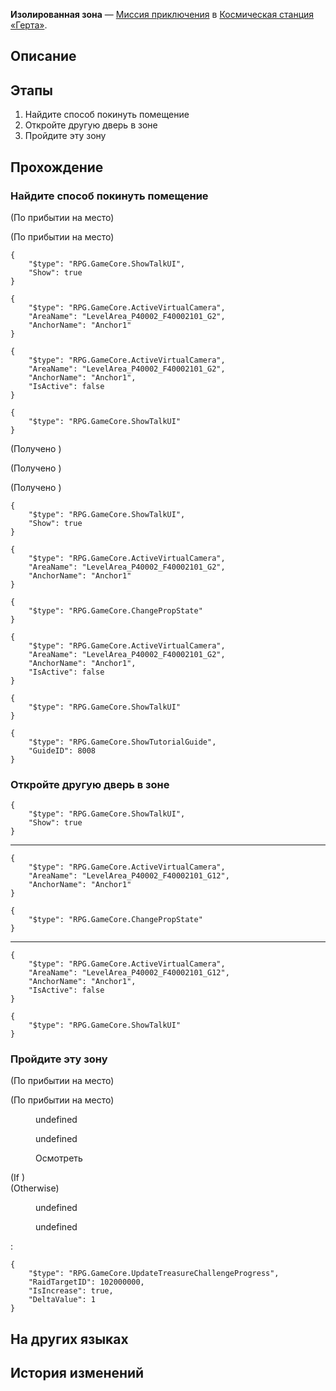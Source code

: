 {{Дополнить|Диалоги.}}
{{Миссия Инфобокс
|id              = 8000201
|Название        = 
|Изображение     = Миссия Освоения Изолированная зона.png
|Тип             = Миссия приключения
|События         = 
|Глава           = 
|Условия         = 
|Персонажи       = Леонард; Первопроходец
|СтартЛокация    = Зона хранения
|Мир             = Космическая станция «Герта»
|Локации         = Зона хранения
|Предыдущая      = 
|Следующая       = 
|Награды         = 
}}
'''Изолированная зона''' — [[Миссия приключения]] в [[Космическая станция «Герта»]].

==Описание==
{{Описание|<!--официальное описание из Перекрёстка судеб-->}}

==Этапы==
# Найдите способ покинуть помещение
# Откройте другую дверь в зоне
# Пройдите эту зону

==Прохождение==
{{Дополнить}}


===Найдите способ покинуть помещение===
{{Описание миссии|локация=Зона хранения|Неразбериха, вызванная Серебряным Волком, наконец закончилась, но Леонард всё ещё обеспокоен.<br />Он просит вас провести одно испытание, чтобы обеспечить информационную безопасность на станции и сохранить свою работу.}}
{{Диалог Начало}}
;(По прибытии на место)

;(По прибытии на место)
<pre>{
	"$type": "RPG.GameCore.ShowTalkUI",
	"Show": true
}</pre>
<pre>{
	"$type": "RPG.GameCore.ActiveVirtualCamera",
	"AreaName": "LevelArea_P40002_F40002101_G2",
	"AnchorName": "Anchor1"
}</pre>
:<!--1-second delay-->
<!--Unknown TalkSentence: 200073401-->
<pre>{
	"$type": "RPG.GameCore.ActiveVirtualCamera",
	"AreaName": "LevelArea_P40002_F40002101_G2",
	"AnchorName": "Anchor1",
	"IsActive": false
}</pre>
<pre>{
	"$type": "RPG.GameCore.ShowTalkUI"
}</pre>

;(Получено {{Item|Виртуальный подсчёт|20|x=1}})

;(Получено {{Item|Виртуальный подсчёт|20|x=1}})

;(Получено {{Item|Виртуальный подсчёт|20|x=1}})
<pre>{
	"$type": "RPG.GameCore.ShowTalkUI",
	"Show": true
}</pre>
<pre>{
	"$type": "RPG.GameCore.ActiveVirtualCamera",
	"AreaName": "LevelArea_P40002_F40002101_G2",
	"AnchorName": "Anchor1"
}</pre>
<pre>{
	"$type": "RPG.GameCore.ChangePropState"
}</pre>
:<!--1-second delay-->
<!--Unknown TalkSentence: 200073402-->
<pre>{
	"$type": "RPG.GameCore.ActiveVirtualCamera",
	"AreaName": "LevelArea_P40002_F40002101_G2",
	"AnchorName": "Anchor1",
	"IsActive": false
}</pre>
<pre>{
	"$type": "RPG.GameCore.ShowTalkUI"
}</pre>
<!--Unknown TalkSentence: 200073403-->
<!--Unknown TalkSentence: 200073404-->
<!--Unknown TalkSentence: 200073405-->
<pre>{
	"$type": "RPG.GameCore.ShowTutorialGuide",
	"GuideID": 8008
}</pre>
{{Диалог Конец}}

===Откройте другую дверь в зоне===
{{Диалог Начало}}

<pre>{
	"$type": "RPG.GameCore.ShowTalkUI",
	"Show": true
}</pre>
----
<pre>{
	"$type": "RPG.GameCore.ActiveVirtualCamera",
	"AreaName": "LevelArea_P40002_F40002101_G12",
	"AnchorName": "Anchor1"
}</pre>
<pre>{
	"$type": "RPG.GameCore.ChangePropState"
}</pre>
:<!--1-second delay-->
:<!--2-second delay-->
----
<pre>{
	"$type": "RPG.GameCore.ActiveVirtualCamera",
	"AreaName": "LevelArea_P40002_F40002101_G12",
	"AnchorName": "Anchor1",
	"IsActive": false
}</pre>
<pre>{
	"$type": "RPG.GameCore.ShowTalkUI"
}</pre>
{{Диалог Конец}}

===Пройдите эту зону===
{{Диалог Начало}}
;(По прибытии на место)

;(По прибытии на место)
<!--Unknown TalkSentence: 200073406-->
<!--Unknown TalkSentence: 200073407-->
:{{Диалог|Стрелка}} undefined
:{{Диалог|Стрелка}} undefined
<!--Unknown TalkSentence: 200073409-->
<!--Unknown TalkSentence: 200073412-->
<!--Unknown TalkSentence: 200073413-->
<!--Unknown TalkSentence: 200073414-->

:{{Диалог|Изучение}} Осмотреть
;(If {{cx}}<!--SubMission Finish: 800020111-->)
;(Otherwise)
<!--Unknown TalkSentence: 200073429-->
:{{Диалог|Стрелка}} undefined
:{{Диалог|Выход}} undefined
:<pre>{
	"$type": "RPG.GameCore.UpdateTreasureChallengeProgress",
	"RaidTargetID": 102000000,
	"IsIncrease": true,
	"DeltaValue": 1
}</pre>
{{Диалог Конец}}

==На других языках==
{{На других языках
|en   = Sealed Sector
|zhs  = 封锁扇区
|zht  = 封鎖磁區
|ja   = 封鎖セクタ
|ko   = 봉쇄 섹터
|es   = Sector cerrado
|fr   = Secteur bouclé
|ru   = Изолированная зона
|th   = กวาดล้างโซนปิดผนึก
|vi   = Khu Vực Phong Tỏa
|de   = Versiegelter Sektor
|id   = Sektor Tersegel
|pt   = Setor Trancado
}}

==История изменений==
{{История изменений|2.7}}
